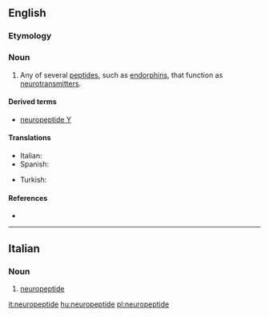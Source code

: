 ==English==
===Etymology===
{{prefix|neuro|peptide|lang=en}}
{{wikipedia}}

===Noun===
{{en-noun}}

# {{context|neurotransmitter|lang=en}} Any of several [[peptide]]s, such as [[endorphin]]s, that function as [[neurotransmitter]]s.

====Derived terms====
* [[neuropeptide Y]]

====Translations====
{{trans-top|peptide that function as a neurotransmitter}}
* Italian: {{t|it|neuropeptide|m}}
* Spanish: {{t|es|neuropéptido|m}}
{{trans-mid}}
* Turkish: {{t|tr|nöropeptit}}
{{trans-bottom}}

====References====
* {{reference-book
 | last = Mains | first = Richard E. | coauthors = Eipper, Betty A.
 | editor = Siegel, George J., ''et al.''
 | title = Basic Neurochemistry
 | url = http://www.ncbi.nlm.nih.gov/bookshelf/br.fcgi?book=bnchm
 | accessdate = 5 December 2009
 | accessyear = 2009
 | edition = Sixth edition
 | year = 1999
 | publisher = Lippincott, Williams and Wilkins
 | chapter = Peptides
 | chapterurl = http://www.ncbi.nlm.nih.gov/bookshelf/br.fcgi?book=bnchm&part=A1291#A1318
}}

----

==Italian==

===Noun===
{{it-noun|m}}

# [[#English|neuropeptide]]

[[it:neuropeptide]]
[[hu:neuropeptide]]
[[pl:neuropeptide]]